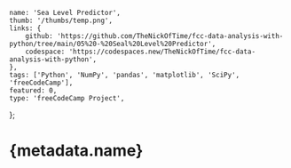 	name: 'Sea Level Predictor',
	thumb: '/thumbs/temp.png',
	links: {
		github: 'https://github.com/TheNickOfTime/fcc-data-analysis-with-python/tree/main/05%20-%20Seal%20Level%20Predictor',
		codespace: 'https://codespaces.new/TheNickOfTime/fcc-data-analysis-with-python',
	},
	tags: ['Python', 'NumPy', 'pandas', 'matplotlib', 'SciPy', 'freeCodeCamp'],
	featured: 0,
	type: 'freeCodeCamp Project',
};

# {metadata.name}

